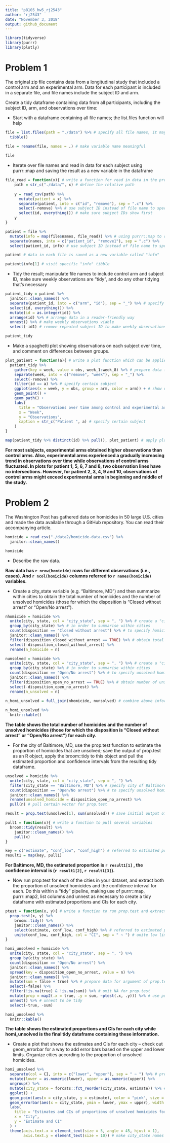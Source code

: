 ```yaml
---
title: "p8105_hw5_rj2543"
author: "rj2543"
date: "November 3, 2018"
output: github_document
---
```


```r
library(tidyverse)
library(purrr)
library(plotly)
```

# Problem 1

The original zip file contains data from a longitudinal study that included a control arm and an experimental arm. Data for each participant is included in a separate file, and file names include the subject ID and arm.

Create a tidy dataframe containing data from all participants, including the subject ID, arm, and observations over time:

* Start with a dataframe containing all file names; the list.files function will help

```r
file = list.files(path = "./data") %>% # specify all file names, it may be more useful to use argument "full.names = TRUE" in order to do the following data import
  tibble()
  
file = rename(file, names = .) # make variable name meaningful

file
```

* Iterate over file names and read in data for each subject using purrr::map and saving the result as a new variable in the dataframe

```r
file_read = function(x){ # write a function for read in data in the preferred way
    path = str_c("./data/", x) # define the relative path
    
    y = read_csv(path) %>% 
      mutate(patient = x) %>% 
      separate(patient, into = c("id", "remove"), sep = ".c") %>%  
      select(-remove) %>% # use subject ID instead of file name to specify
      select(id, everything()) # make sure subject IDs show first
    y
}

patient = file %>% 
  mutate(info = map(file$names, file_read)) %>% # using purrr::map to read in data for each subjects
  separate(names, into = c("patient_id", "remove1"), sep = ".c") %>% 
  select(patient_id, info) # use subject ID instead of file name to specify individual

patient # data in each file is saved as a new variable called "info"

patient$info[1] # visit specific "info" tibble
```


* Tidy the result; manipulate file names to include control arm and subject ID, make sure weekly observations are “tidy”, and do any other tidying that’s necessary

```r
patient_tidy = patient %>%
  janitor::clean_names() %>% 
  separate(patient_id, into = c("arm", "id"), sep = "_") %>% # specify information about control arm and subjuect ID
  select(id, everything()) %>% 
  mutate(id = as.integer(id)) %>% 
  arrange(id) %>% # arrange data in a reader-friendly way
  unnest() %>% # make weekly observations viable
  select(-id1) # remove repeated subject ID to make weekly observations tidy

patient_tidy
```


* Make a spaghetti plot showing observations on each subject over time, and comment on differences between groups.

```r
plot_patient = function(a){ # write a plot function which can be applied to each subject
  patient_tidy %>%
    gather(key = week, value = obs, week_1:week_8) %>% # prepare data for "aes"
    separate(week, into = c("remove", "week"), sep = "_") %>% 
    select(-remove) %>% 
    filter(id == a) %>% # specify certain subject
    ggplot(aes(x = week, y = obs, group = arm, color = arm)) + # show observations over time with con&exp arms on the same plot for visual comparisons
    geom_point() +
    geom_path() +
    labs(
      title = "Observations over time among control and experimental arms",
      x = "Week",
      y = "Observations",
      caption = str_c("Patient ", a) # specify certain subject
    )
}

map(patient_tidy %>% distinct(id) %>% pull(), plot_patient) # apply plot function to all distinct subjects
```

**For most subjects, experimental arms obtained higher observations than control arms. Also, experimental arms experienced a gradually increasing trend in observations over time while observations of control arms fluctuated. In plots for patient 1, 5, 6, 7 and 8, two observation lines have no intersections. However, for patient 2, 3, 4, 9 and 10, observations of control arms might exceed experimental arms in beginning and middle of the study.**


# Problem 2

The Washington Post has gathered data on homicides in 50 large U.S. cities and made the data available through a GitHub repository. You can read their accompanying article.

```r
homicide = read_csv("./data2/homicide-data.csv") %>% 
  janitor::clean_names()

homicide
```

* Describe the raw data. 

**Raw data has `r nrow(homicide)` rows for different observations (i.e., cases). And `r ncol(homicide)` columns referred to `r names(homicide)` variables.**

* Create a city_state variable (e.g. “Baltimore, MD”) and then summarize within cities to obtain the total number of homicides and the number of unsolved homicides (those for which the disposition is “Closed without arrest” or “Open/No arrest”).

```r
nhomicide = homicide %>% 
  unite(city, state, col = "city_state", sep = ", ") %>% # create a "city_state" variable
  group_by(city_state) %>% # in order to summarise within cities
  count(disposition == "Closed without arrest") %>% # to specify homicides
  janitor::clean_names() %>% 
  filter(disposition_closed_without_arrest == TRUE) %>% # obtain total number of homicides
  select(-disposition_closed_without_arrest) %>% 
  rename(n_homicide = n)

nunsolved = homicide %>% 
  unite(city, state, col = "city_state", sep = ", ") %>% # create a "city_state" variable
  group_by(city_state) %>% # in order to summarise within cities
  count(disposition == "Open/No arrest") %>% # to specify unsolved homicides
  janitor::clean_names() %>% 
  filter(disposition_open_no_arrest == TRUE) %>% # obtain number of unsolved homicides
  select(-disposition_open_no_arrest) %>% 
  rename(n_unsolved = n)

n_homi_unsolved = full_join(nhomicide, nunsolved) # combine above information in one dataframe without omit
 
n_homi_unsolved %>% 
  knitr::kable()

```

**The table shows the total number of homicides and the number of unsolved homicides (those for which the disposition is “Closed without arrest” or “Open/No arrest”) for each city.**

* For the city of Baltimore, MD, use the prop.test function to estimate the proportion of homicides that are unsolved; save the output of prop.test as an R object, apply the broom::tidy to this object and pull the estimated proportion and confidence intervals from the resulting tidy dataframe.

```r
unsolved = homicide %>% 
  unite(city, state, col = "city_state", sep = ", ") %>% 
  filter(city_state == "Baltimore, MD") %>% # specify city of Baltimore, MD
  count(disposition == "Open/No arrest") %>% # to specify unsolved homicides
  janitor::clean_names() %>% 
  rename(unsolved_homicide = disposition_open_no_arrest) %>% 
  pull(n) # pull certain vector for prop.test

result = prop.test(unsolved[1], sum(unsolved)) # save initial output of prop.test

pull1 = function(x){ # write a function to pull several variables
  broom::tidy(result) %>% 
    janitor::clean_names() %>%
    pull(x)
}

key = c("estimate", "conf_low", "conf_high") # referred to estimated proportion, low limit and upper limit of confidence interval
result1 = map(key, pull1)
```

**For Baltimore, MD, the estimated proportion is `r result1[1]` , the confidence interval is (`r result1[2]`, `r result1[3]`).**

* Now run prop.test for each of the cities in your dataset, and extract both the proportion of unsolved homicides and the confidence interval for each. Do this within a “tidy” pipeline, making use of purrr::map, purrr::map2, list columns and  unnest as necessary to create a tidy dataframe with estimated proportions and CIs for each city.

```r
ptest = function(x, y){ # write a function to run prop.test and extract certain information which can applied to each city
  prop.test(x, y) %>% 
    broom::tidy() %>% 
    janitor::clean_names() %>%
    select(estimate, conf_low, conf_high) %>% # referred to estimated proportion, low limit and upper limit of confidence interval
    unite(conf_low, conf_high, col = "CI", sep = " ~ ") # unite low limit and upper limit to obtain interval
}

homi_unsolved = homicide %>% 
  unite(city, state, col = "city_state", sep = ", ") %>% 
  group_by(city_state) %>% 
  count(disposition == "Open/No arrest") %>% 
  janitor::clean_names() %>% 
  spread(key = disposition_open_no_arrest, value = n) %>% 
  janitor::clean_names() %>% 
  mutate(sum = false + true) %>% # prepare data for argument of prop.test
  select(-false) %>% 
  filter(!is.na(true) & !is.na(sum)) %>% # omit NA for prop.test
  mutate(prop = map2(.x = true, .y = sum, ~ptest(.x, .y))) %>% # use purrr:map2 to apply function which requires 2 argument input for prop.test
  unnest() %>% # unnest to be tidy
  select(-true, -sum)

homi_unsolved %>% 
  knitr::kable()

```

**The table shows the estimated proportions and CIs for each city while homi_unsolved is the final tidy dataframe containing these information.**


* Create a plot that shows the estimates and CIs for each city – check out geom_errorbar for a way to add error bars based on the upper and lower limits. Organize cities according to the proportion of unsolved homicides.

```r
homi_unsolved %>% 
  separate(col = CI, into = c("lower", "upper"), sep = " ~ ") %>% # prepare data for geom_errorbar "aes"
  mutate(lower = as.numeric(lower), upper = as.numeric(upper)) %>% 
  ungroup() %>% 
  mutate(city_state = forcats::fct_reorder(city_state, estimate)) %>% # organize cities in ascending order of proportion of unsolved homicides
  ggplot() +
  geom_point(aes(x = city_state, y = estimate), color = "pink", size = 1.8) + # plot estimates for each city
  geom_errorbar(aes(x = city_state, ymin = lower, ymax = upper), width = 0.2, alpha = 0.5) + # add error bars based on upper and lower limits of CI for each city
  labs(
    title = "Estimates and CIs of proportions of unsolved homicides for each city",
    x = "City",
    y = "Estimate and CI"
  ) +
  theme(axis.text.x = element_text(size = 5, angle = 45, hjust = 1),
        axis.text.y = element_text(size = 10)) # make city_state names readable
```

